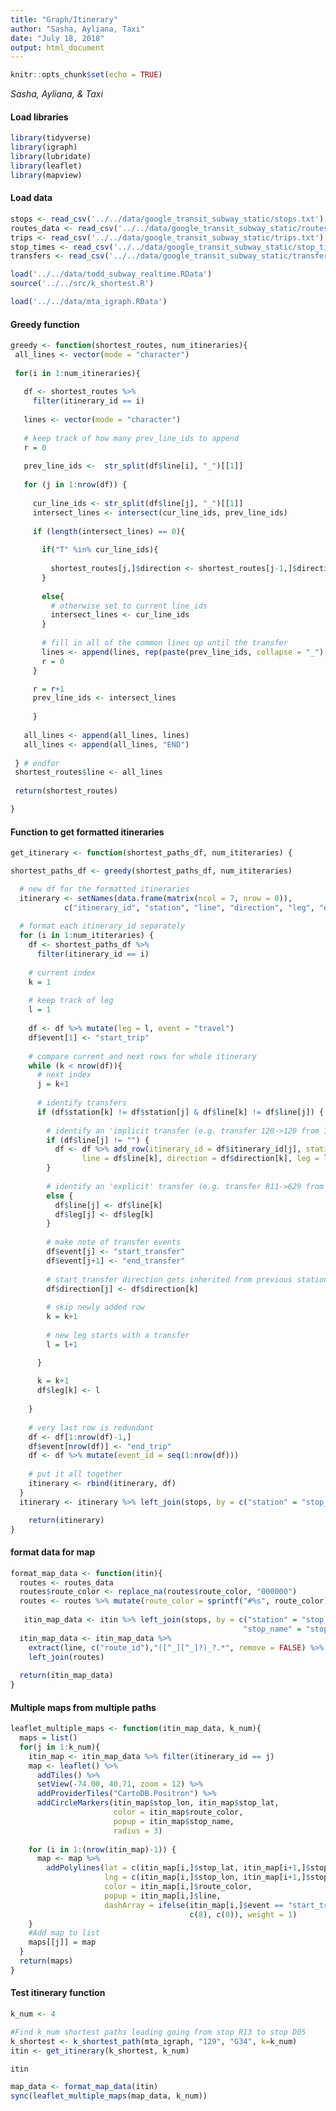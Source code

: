 ```yaml
---
title: "Graph/Itinerary"
author: "Sasha, Ayliana, Taxi"
date: "July 18, 2018"
output: html_document
---
```


```r
knitr::opts_chunk$set(echo = TRUE)
```

*Sasha, Ayliana, & Taxi*  

#### Load libraries
```r
library(tidyverse)
library(igraph)
library(lubridate)
library(leaflet)
library(mapview)

```

#### Load data
```r
stops <- read_csv('../../data/google_transit_subway_static/stops.txt')
routes_data <- read_csv('../../data/google_transit_subway_static/routes.txt')
trips <- read_csv('../../data/google_transit_subway_static/trips.txt')
stop_times <- read_csv('../../data/google_transit_subway_static/stop_times.txt')
transfers <- read_csv('../../data/google_transit_subway_static/transfers.txt')

load('../../data/todd_subway_realtime.RData')
source('../../src/k_shortest.R')

load('../../data/mta_igraph.RData')

```

#### Greedy function
```r
greedy <- function(shortest_routes, num_itineraries){
 all_lines <- vector(mode = "character")
 
 for(i in 1:num_itineraries){
   
   df <- shortest_routes %>% 
     filter(itinerary_id == i)
   
   lines <- vector(mode = "character")
   
   # keep track of how many prev_line_ids to append
   r = 0
   
   prev_line_ids <-  str_split(df$line[i], "_")[[1]]
   
   for (j in 1:nrow(df)) {
     
     cur_line_ids <- str_split(df$line[j], "_")[[1]]
     intersect_lines <- intersect(cur_line_ids, prev_line_ids)
     
     if (length(intersect_lines) == 0){
       
       if("T" %in% cur_line_ids){
         
         shortest_routes[j,]$direction <- shortest_routes[j-1,]$direction
       }
       
       else{
         # otherwise set to current line_ids
         intersect_lines <- cur_line_ids
       }
     
       # fill in all of the common lines up until the transfer
       lines <- append(lines, rep(paste(prev_line_ids, collapse = "_"), r))
       r = 0
     }

     r = r+1
     prev_line_ids <- intersect_lines
   
     }
  
   all_lines <- append(all_lines, lines)
   all_lines <- append(all_lines, "END")
   
 } # endfor
 shortest_routes$line <- all_lines
 
 return(shortest_routes)

}
```

#### Function to get formatted itineraries
```r
get_itinerary <- function(shortest_paths_df, num_ititeraries) {

shortest_paths_df <- greedy(shortest_paths_df, num_ititeraries)

  # new df for the formatted itineraries
  itinerary <- setNames(data.frame(matrix(ncol = 7, nrow = 0)),
            c("itinerary_id", "station", "line", "direction", "leg", "event", "event_id"))
  
  # format each itinerary_id separately
  for (i in 1:num_ititeraries) {
    df <- shortest_paths_df %>%
      filter(itinerary_id == i)
    
    # current index
    k = 1
    
    # keep track of leg
    l = 1
    
    df <- df %>% mutate(leg = l, event = "travel")
    df$event[1] <- "start_trip"
    
    # compare current and next rows for whole itinerary
    while (k < nrow(df)){
      # next index
      j = k+1
      
      # identify transfers
      if (df$station[k] != df$station[j] & df$line[k] != df$line[j]) {
        
        # identify an 'implicit transfer (e.g. transfer 120->120 from 1 to 2/3)
        if (df$line[j] != "") {
          df <- df %>% add_row(itinerary_id = df$itinerary_id[j], station = df$station[j],
                line = df$line[k], direction = df$direction[k], leg = l, .after = k)
        }
        
        # identify an 'explicit' transfer (e.g. transfer R11->629 from N/R to 4)
        else {
          df$line[j] <- df$line[k] 
          df$leg[j] <- df$leg[k]
        }
        
        # make note of transfer events
        df$event[j] <- "start_transfer"
        df$event[j+1] <- "end_transfer"
        
        # start_transfer direction gets inherited from previous station
        df$direction[j] <- df$direction[k]
        
        # skip newly added row
        k = k+1
        
        # new leg starts with a transfer
        l = l+1

      }
      
      k = k+1
      df$leg[k] <- l
      
    }
    
    # very last row is redundant
    df <- df[1:nrow(df)-1,]
    df$event[nrow(df)] <- "end_trip" 
    df <- df %>% mutate(event_id = seq(1:nrow(df)))
  
    # put it all together
    itinerary <- rbind(itinerary, df) 
  }
  itinerary <- itinerary %>% left_join(stops, by = c("station" = "stop_id")) %>% select(itinerary_id, station, stop_name, line, direction, event_id, event, leg)

    return(itinerary)
}
```

#### format data for map
```r
format_map_data <- function(itin){
  routes <- routes_data
  routes$route_color <- replace_na(routes$route_color, "000000")
  routes <- routes %>% mutate(route_color = sprintf("#%s", route_color))
 
   itin_map_data <- itin %>% left_join(stops, by = c("station" = "stop_id", 
                                                    "stop_name" = "stop_name"))
  itin_map_data <- itin_map_data %>% 
    extract(line, c("route_id"),"([^_][^_]?)_?.*", remove = FALSE) %>% 
    left_join(routes)
  
  return(itin_map_data)
}
```

#### Multiple maps from multiple paths
```r
leaflet_multiple_maps <- function(itin_map_data, k_num){
  maps = list()
  for(j in 1:k_num){
    itin_map <- itin_map_data %>% filter(itinerary_id == j)
    map <- leaflet() %>%
      addTiles() %>%
      setView(-74.00, 40.71, zoom = 12) %>%
      addProviderTiles("CartoDB.Positron") %>%
      addCircleMarkers(itin_map$stop_lon, itin_map$stop_lat, 
                       color = itin_map$route_color,
                       popup = itin_map$stop_name,
                       radius = 3) 
    
    for (i in 1:(nrow(itin_map)-1)) {
      map <- map %>%
        addPolylines(lat = c(itin_map[i,]$stop_lat, itin_map[i+1,]$stop_lat),
                     lng = c(itin_map[i,]$stop_lon, itin_map[i+1,]$stop_lon),
                     color = itin_map[i,]$route_color,
                     popup = itin_map[i,]$line,
                     dashArray = ifelse(itin_map[i,]$event == "start_transfer",
                                        c(8), c(0)), weight = 1)
    }
    #Add map to list
    maps[[j]] = map
  }
  return(maps)
}
```

#### Test itinerary function
```r
k_num <- 4

#Find k_num shortest paths leading going from stop R13 to stop D05 
k_shortest <- k_shortest_path(mta_igraph, "129", "G34", k=k_num)
itin <- get_itinerary(k_shortest, k_num)

itin

map_data <- format_map_data(itin)
sync(leaflet_multiple_maps(map_data, k_num))
```